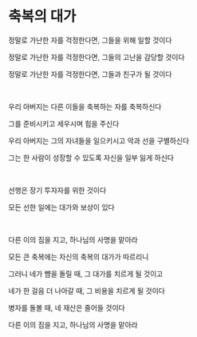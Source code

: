 # 축복의 대가

정말로 가난한 자를 걱정한다면, 그들을 위해 일할 것이다

정말로 가난한 자를 걱정한다면, 그들의 고난을 감당할 것이다

정말로 가난한 자를 걱정한다면, 그들과 친구가 될 것이다

<p></p>

<br />

우리 아버지는 다른 이들을 축복하는 자를 축복하신다

그를 준비시키고 세우시며 힘을 주신다

우리 아버지는 그의 자녀들을 일으키시고 악과 선을 구별하신다

그는 한 사람이 성장할 수 있도록 자신을 일부 잃게 하신다

<br />

선행은 장기 투자자를 위한 것이다

모든 선한 일에는 대가와 보상이 있다

<br />

다른 이의 짐을 지고, 하나님의 사명을 맡아라

모든 큰 축복에는 자신의 축복의 대가가 따르리니

그러니 네가 뺨을 돌릴 때, 그 대가를 치르게 될 것이고

네가 한 걸음 더 나아갈 때, 그 비용을 치르게 될 것이다

병자를 돌볼 때, 네 재산은 줄어들 것이다

다른 이의 짐을 지고, 하나님의 사명을 맡아라